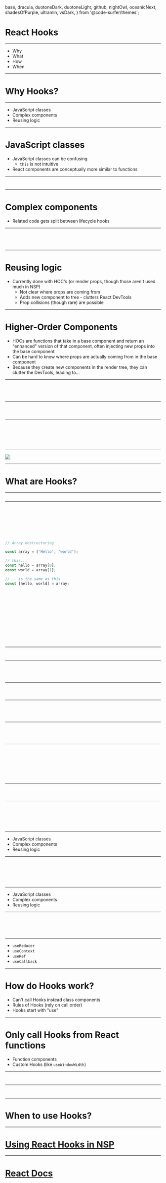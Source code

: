   base,
  dracula,
  duotoneDark,
  duotoneLight,
  github,
  nightOwl,
  oceanicNext,
  shadesOfPurple,
  ultramin,
  vsDark,
} from '@code-surfer/themes';


# React Hooks

---

- Why
- What
- How
- When

---

# Why Hooks?

---

<ul>
  <li style={{ margin: 10 }}>JavaScript classes</li>
  <li style={{ margin: 10 }}>Complex components</li>
  <li style={{ margin: 10 }}>Reusing logic</li>
</ul>

---

# JavaScript classes

<Notes>

- JavaScript classes can be confusing
  - `this` is not intuitive
- React components are conceptually more similar to functions

</Notes>

---

<CodeSurfer>

```js file=./code/ClassComponent.bind.js
```

```js file=./code/ClassComponent.classProperties.js
```

</CodeSurfer>

---

# Complex components

<Notes>

- Related code gets split between lifecycle hooks

</Notes>

---

<CodeSurfer>

```js file=./code/ComplexComponent.js
```

```js 7,12 file=./code/ComplexComponent.js
```

```js 8,16 file=./code/ComplexComponent.js
```

```js 3,20 file=./code/ComplexComponent.js
```

</CodeSurfer>

---

# Reusing logic

<Notes>

- Currently done with HOC's (or render props, though those aren't used much in NSP)
  - Not clear where props are coming from
  - Adds new component to tree - clutters React DevTools
  - Prop collisions (though rare) are possible

</Notes>

---

# Higher-Order Components

<Notes>

- HOCs are functions that take in a base component and return an "enhanced" version of that component, often injecting new props into the base component
- Can be hard to know where props are actually coming from in the base component
- Because they create new components in the render tree, they can clutter the DevTools, leading to...

</Notes>

---

<CodeSurferColumns>

<Step>

```js file=./code/Checkbox.base.js
```

```js file=./code/Accordion.base.js
```

</Step>

<Step>

```js 2:6 file=./code/Checkbox.base.js
```

```js 2:6 file=./code/Accordion.base.js
```

</Step>

</CodeSurferColumns>

---

<CodeSurfer>

```js file=./code/WithToggle.js
```

```js 3:7 file=./code/WithToggle.js
```

```js 13:14 file=./code/WithToggle.js
```

</CodeSurfer>

---

<CodeSurferColumns>

<Step>

```js file=./code/Checkbox.base.js
```

```js file=./code/Accordion.base.js
```

</Step>

<Step>

```js file=./code/Checkbox.withHOC.js
```

```js file=./code/Accordion.withHOC.js
```

</Step>

<Step>

```js 4[1] file=./code/Checkbox.withHOC.js
```

```js 4[24:37],5[10:20],7[8:18,21:35] file=./code/Accordion.withHOC.js
```

</Step>

</CodeSurferColumns>

---

<Image src={wrapperHell} size="contain" />

---

# What are Hooks?

---

<CodeSurfer>

```js file=./code/ProductBuilder.class.basic.0.js
```

</CodeSurfer>

---

<CodeSurferColumns sizes={[1,2]}>

<Step>

```js file=./code/ProductBuilder.class.basic.0.js
```

```js file=./code/ProductBuilder.class.basic.0.js
```

</Step>

<Step>

```js file=./code/ProductBuilder.class.basic.0.js
```

```js file=./code/ProductBuilder.hooks.basic.0.js
```

</Step>

<Step>

```js 3,15 file=./code/ProductBuilder.class.basic.0.js
```

```js file=./code/ProductBuilder.hooks.basic.1.js
```

</Step>

<Step>

```js 6:9,16 file=./code/ProductBuilder.class.basic.0.js
```

```js file=./code/ProductBuilder.hooks.basic.2.js
```

</Step>

<Step>

```js
// Array destructuring

const array = ['Hello', 'world'];

// this...
const hello = array[0];
const world = array[1];

// ...is the same as this
const [hello, world] = array;
```

```js file=./code/ProductBuilder.hooks.basic.3.js
```

</Step>

<Step>

```js file=./code/ProductBuilder.class.basic.0.js
```

```js 2 file=./code/ProductBuilder.hooks.basic.3.js
```

</Step>

<Step>

```js file=./code/ProductBuilder.class.basic.0.js
```

```js file=./code/ProductBuilder.hooks.basic.4.js
```

</Step>

<Step>

```js file=./code/ProductBuilder.class.basic.0.js
```

```js file=./code/ProductBuilder.hooks.basic.4.js
```

</Step>

<Step subtitle="Create a state value and give it a name">

```js 3[5:8] file=./code/ProductBuilder.class.basic.0.js
```

```js 2[10:13] file=./code/ProductBuilder.hooks.basic.4.js
```

</Step>

<Step subtitle="Set the initial value">

```js 3[11:19] file=./code/ProductBuilder.class.basic.0.js
```

```js 2[42:50] file=./code/ProductBuilder.hooks.basic.4.js
```

</Step>

<Step subtitle="Update the state value">

```js 7 file=./code/ProductBuilder.class.basic.0.js
```

```js 2[16:22],5 file=./code/ProductBuilder.hooks.basic.4.js
```

</Step>

</CodeSurferColumns>

---

<CodeSurfer>

```js file=./code/ProductBuilder.class.basic.0.js title="Adding multiple state values"
```

```js file=./code/ProductBuilder.class.multipleState.0.js
```

</CodeSurfer>

---

<CodeSurferColumns sizes={[1,2]}>

<Step>

```js file=./code/ProductBuilder.class.multipleState.0.js
```

```js file=./code/ProductBuilder.hooks.basic.4.js
```

</Step>

<Step>

```js 4,11:13,23:27 file=./code/ProductBuilder.class.multipleState.0.js
```

```js file=./code/ProductBuilder.hooks.multipleState.0.js
```

</Step>

</CodeSurferColumns>

---

<CodeSurfer>

```js file=./code/ProductBuilder.class.multipleState.0.js title="Performing side effects"
```

```js file=./code/ProductBuilder.class.documentTitle.0.js
```

```js file=./code/ProductBuilder.class.documentTitle.1.js
```

</CodeSurfer>

---

<CodeSurferColumns sizes={[1,2]}>

<Step>

```js file=./code/ProductBuilder.class.documentTitle.1.js
```

```js file=./code/ProductBuilder.hooks.multipleState.0.js
```

</Step>

<Step>

```js 7:13 file=./code/ProductBuilder.class.documentTitle.1.js
```

```js file=./code/ProductBuilder.hooks.documentTitle.0.js
```

</Step>

</CodeSurferColumns>

---

<CodeSurfer>

```js file=./code/ProductBuilder.class.documentTitle.1.js title="Subscribing and unsubscribing"
```

```js file=./code/ProductBuilder.class.windowWidth.0.js
```

```js file=./code/ProductBuilder.class.windowWidth.1.js
```

```js file=./code/ProductBuilder.class.windowWidth.2.js
```

</CodeSurfer>

---

<CodeSurferColumns sizes={[1,2]}>

<Step>

```js file=./code/ProductBuilder.class.windowWidth.2.js
```

```js file=./code/ProductBuilder.hooks.documentTitle.0.js
```

</Step>

<Step>

```js 5,46 file=./code/ProductBuilder.class.windowWidth.2.js
```

```js file=./code/ProductBuilder.hooks.windowWidth.0.js
```

</Step>

<Step>

```js 8,10:11,21:23 file=./code/ProductBuilder.class.windowWidth.2.js
```

```js file=./code/ProductBuilder.hooks.windowWidth.1.js
```

</Step>

<Step>

```js 17:19 file=./code/ProductBuilder.class.windowWidth.2.js
```

```js file=./code/ProductBuilder.hooks.windowWidth.2.js
```

</Step>

</CodeSurferColumns>

---

<CodeSurfer>

```js file=./code/ProductBuilder.class.windowWidth.2.js title="Optimizing side effects"
```

```js 13:15 file=./code/ProductBuilder.class.windowWidth.2.js
```

```js file=./code/ProductBuilder.class.optimizeEffects.0.js
```

</CodeSurfer>

---

<CodeSurferColumns sizes={[1,2]}>

<Step>

```js file=./code/ProductBuilder.class.optimizeEffects.0.js
```

```js file=./code/ProductBuilder.hooks.windowWidth.2.js
```

</Step>

<Step>

```js 13:17 file=./code/ProductBuilder.class.optimizeEffects.0.js
```

```js 5:7 file=./code/ProductBuilder.hooks.optimizeEffects.0.js
```

</Step>

<Step>

```js 14 file=./code/ProductBuilder.class.optimizeEffects.0.js
```

```js file=./code/ProductBuilder.hooks.optimizeEffects.1.js
```

</Step>

</CodeSurferColumns>

---

<ul>
  <li style={{ margin: 10 }}>JavaScript classes</li>
  <li style={{ margin: 10 }}>Complex components</li>
  <li style={{ margin: 10 }}>Reusing logic</li>
</ul>

---

<CodeSurferColumns sizes={[1,2]}>

<Step>

```js file=./code/ProductBuilder.class.windowWidth.2.js
```

```js file=./code/ProductBuilder.hooks.windowWidth.2.js
```

</Step>

<Step>

```js 5,8,10:11,17:23 file=./code/ProductBuilder.class.windowWidth.2.js
```

```js file=./code/ProductBuilder.hooks.windowWidth.2.js
```

</Step>

<Step>

```js 5,8,10:11,17:23 file=./code/ProductBuilder.class.windowWidth.2.js
```

```js 9:16 file=./code/ProductBuilder.hooks.windowWidth.2.js
```

</Step>

</CodeSurferColumns>

---

<ul>
  <li style={{ margin: 10 }}>JavaScript classes</li>
  <li style={{ margin: 10 }}>Complex components</li>
  <li style={{ margin: 10 }}>Reusing logic</li>
</ul>

---

<CodeSurfer>

```js 9:16 file=./code/ProductBuilder.hooks.windowWidth.2.js
```

```js 1:10 file=./code/ProductBuilder.hooks.customHook.0.js
```

```js file=./code/ProductBuilder.hooks.customHook.1.js
```

```js file=./code/ProductBuilder.hooks.customHook.2.js
```

```js 1:11,16 file=./code/ProductBuilder.hooks.customHook.2.js
```

</CodeSurfer>

---

- `useReducer`
- `useContext`
- `useRef`
- `useCallback`

---

# How do Hooks work?

<Notes>

- Can't call Hooks instead class components
- Rules of Hooks (rely on call order)
- Hooks start with "use"

</Notes>

---

<h1 style={{ textAlign: 'center' }}>
Only call Hooks from React functions
</h1>

- Function components
- Custom Hooks (like `useWindowWidth`)

---

<CodeSurfer>

```js 18:23 file=./code/ProductBuilder.hooks.breakingRules.0.js subtitle="Hooks must be called at the top level"
```

```js file=./code/ProductBuilder.hooks.breakingRules.1.js
```

</CodeSurfer>

---

<CodeSurfer>

```js 1:11,16 file=./code/ProductBuilder.hooks.customHook.2.js
```

```js 1[7:9],16[17:19] file=./code/ProductBuilder.hooks.customHook.2.js subtitle="Custom Hooks must start with 'use'"
```

</CodeSurfer>

---

# When to use Hooks?

---

<h1>
  <a href="https://confluence.viator.com/display/EN/Using+React+Hooks+in+NSP">
    Using React Hooks in NSP
  </a>
</h1>

---

<h1>
  <a href="https://reactjs.org/docs/hooks-intro.html">React Docs</a>
</h1>
